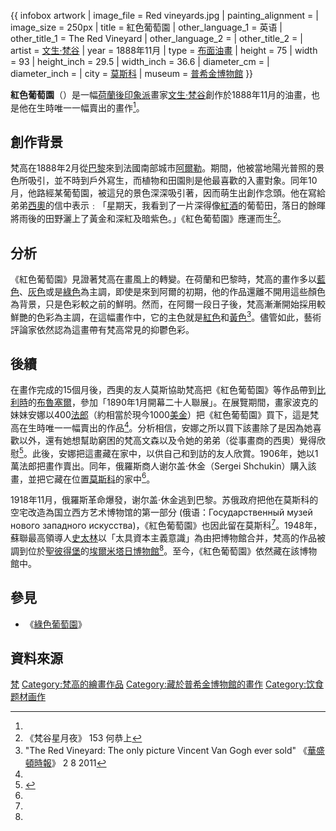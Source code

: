 {{noteTA
|1=zh-hans:斯大林; zh-tw:史達林; zh-hk:史太林;
}}
{{ infobox artwork
| image_file         = Red vineyards.jpg
| painting_alignment = 
| image_size         = 250px
| title              = 紅色葡萄園
| other_language_1   = 英语
| other_title_1      = The Red Vineyard
| other_language_2   = 
| other_title_2      = 
| artist             = [[文生·梵谷|文生·梵谷]]
| year               = 1888年11月
| type               = [[布面油畫|布面油畫]]
| height             =  75
| width              =  93
| height_inch        =  29.5
| width_inch         =  36.6
| diameter_cm        = 
| diameter_inch      = 
| city               = [[莫斯科|莫斯科]]
| museum             = [[普希金博物館|普希金博物館]]
}}

'''紅色葡萄園'''（{{lang|en|The Red Vineyard}}）是一幅[[荷蘭|荷蘭]][[後印象派|後印象派]]畫家[[文生·梵谷|文生·梵谷]]創作於1888年11月的油畫，也是他在生時唯一一幅賣出的畫作<ref name="何"/>。

==創作背景==
梵高在1888年2月從[[巴黎|巴黎]]來到法國南部城市[[阿爾勒|阿爾勒]]。期間，他被當地陽光普照的景色所吸引，並不時到戶外寫生，而植物和田園則是他最喜歡的入畫對象。同年10月，他路經某葡萄園，被這兒的景色深深吸引著，因而萌生出創作念頭。他在寫給弟弟[[西奧·梵高_(商人)|西奧]]的信中表示﹕「星期天，我看到了一片深得像[[紅酒|紅酒]]的葡萄田，落日的餘暉將雨後的田野灑上了黃金和深紅及暗紫色。」《紅色葡萄園》應運而生<ref name="何">《梵谷星月夜》 153 何恭上</ref>。

==分析==
《紅色葡萄園》見證著梵高在畫風上的轉變。在荷蘭和巴黎時，梵高的畫作多以[[藍色|藍色]]、[[灰色|灰色]]或是[[綠色|綠色]]為主調，即使是來到阿爾的初期，他的作品還離不開用這些顏色為背景，只是色彩較之前的鮮明。然而，在阿爾一段日子後，梵高漸漸開始採用較鮮艷的色彩為主調，在這幅畫作中，它的主色就是[[紅色|紅色]]和[[黃色|黃色]]<ref>"The Red Vineyard: The only picture Vincent Van Gogh ever sold" 《[[華盛頓時報|華盛頓時報]]》 2 8 2011</ref>。儘管如此，藝術評論家依然認為這畫帶有梵高常見的抑鬱色彩。

==後續==
在畫作完成的15個月後，西奧的友人莫斯協助梵高把《紅色葡萄園》等作品帶到[[比利時|比利時]]的[[布魯塞爾|布魯塞爾]]，參加「1890年1月開幕二十人聯展」。在展覽期間，畫家波克的妹妹安娜以400[[法郎|法郎]]（約相當於現今1000[[美金|美金]]）把《紅色葡萄園》買下，這是梵高在生時唯一一幅賣出的作品<ref name="何"/>。分析相信，安娜之所以買下該畫除了是因為她喜歡以外，還有她想幫助窮困的梵高文森以及令她的弟弟（從事畫商的西奧）覺得欣慰<ref name="annaboch">{{Cite web |url=http://annaboch.com/theredvineyard/ |title=World´s most valuable Painting, the Red Vineyard by van Gogh |accessdate=2016-06-12 |archive-date=2016-05-27 |archive-url=https://web.archive.org/web/20160527120938/http://annaboch.com/theredvineyard/ |dead-url=yes }}</ref>。此後，安娜把這畫藏在家中，以供自己和到訪的友人欣賞。1906年，她以1萬法郎把畫作賣出。同年，俄羅斯商人谢尔盖·休金（Sergei Shchukin）購入該畫，並把它藏在位置[[莫斯科|莫斯科]]的家中<ref name="annaboch"/>。

1918年11月，俄羅斯革命爆發，谢尔盖·休金逃到巴黎。苏俄政府把他在莫斯科的空宅改造為国立西方艺术博物馆的第一部分 (俄语：Государственный музей нового западного искусства)，《紅色葡萄園》也因此留在莫斯科<ref name="annaboch"/>。1948年，蘇聯最高領導人[[史太林|史太林]]以「太具資本主義意識」為由把博物館合并，梵高的作品被調到位於[[聖彼得堡|聖彼得堡]]的[[埃爾米塔日博物館|埃爾米塔日博物館]]<ref name="annaboch"/>。至今，《紅色葡萄園》依然藏在該博物館中。

==參見==
*《[[綠色葡萄園|綠色葡萄園]]》

==資料來源==
{{reflist}}
{{梵高}}
[[Category:1888年畫作|梵]]
[[Category:梵高的繪畫作品|Category:梵高的繪畫作品]]
[[Category:藏於普希金博物館的畫作|Category:藏於普希金博物館的畫作]]
[[Category:饮食题材画作|Category:饮食题材画作]]